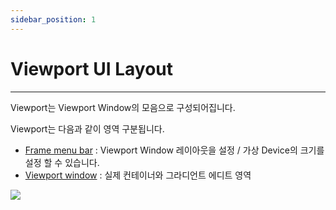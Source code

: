 ```yaml
---
sidebar_position: 1
---
```





# Viewport UI Layout

<hr/>

<TOCInline toc={toc}/>

Viewport는 Viewport Window의 모음으로 구성되어집니다.

Viewport는 다음과 같이 영역 구분됩니다.
- [Frame menu bar](viewportTopMenu) : Viewport Window 레이아웃을 설정 / 가상 Device의 크기를 설정 할 수 있습니다.
- [Viewport window](viewportWindow) :  실제 컨테이너와 그라디언트 에디트 영역

![](./img/ui_viewport_ui_layout.png)


